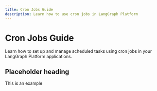 ```yaml
---
title: Cron Jobs Guide
description: Learn how to use cron jobs in LangGraph Platform
---
```


# Cron Jobs Guide

Learn how to set up and manage scheduled tasks using cron jobs in your LangGraph Platform applications. 

## Placeholder heading

This is an example